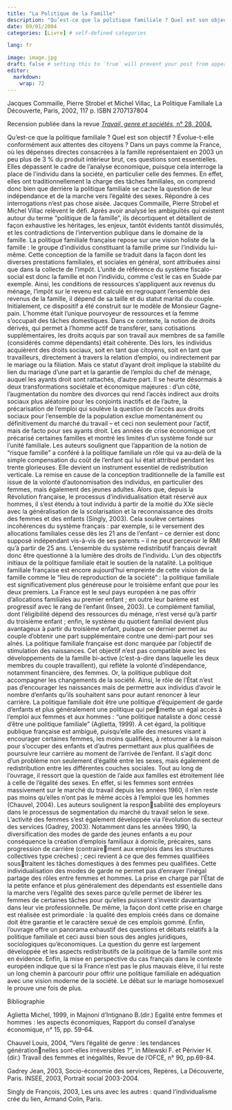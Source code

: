 ```yaml
---
title: "La Politique de la Famille"
description: "Qu’est-ce que la politique familiale ? Quel est son objectif ? Évolue-t-elle conformément aux attentes des citoyens? ..."
date: 09/01/2004
categories: [Livre] # self-defined categories

lang: fr

image: image.jpg
draft: false # setting this to `true` will prevent your post from appearing on your listing page until you're ready!
editor: 
  markdown: 
    wrap: 72
---
```


Jacques Commaille, Pierre Strobel et Michel Villac, La Politique
Familiale La Découverte, Paris, 2002, 117 p. ISBN 2707137804

Recension publiée dans la revue [*Travail, genre et sociétés,* n° 28,
2004.](review.pdf)

Qu'est-ce que la politique familiale ? Quel est son objectif ?
Évolue-t-elle conformément aux attentes des citoyens ? Dans un pays
comme la France, où les dépenses directes consacrées à la famille
représentaient en 2003 un peu plus de 3 % du produit intérieur brut, ces
questions sont essentielles. Elles dépassent le cadre de l'analyse
économique, puisque cela interroge la place de l'individu dans la
société, en particulier celle des femmes. En effet, elles ont
traditionnellement la charge des tâches familiales, on comprend donc
bien que derrière la politique familiale se cache la question de leur
indépendance et de la marche vers l'égalité des sexes. Répondre à ces
interrogations n'est pas chose aisée. Jacques Commaille, Pierre Strobel
et Michel Villac relèvent le défi. Après avoir analysé les ambiguïtés
qui existent autour du terme "politique de la famille", ils décortiquent
et détaillent de façon exhaustive les héritages, les enjeux, tantôt
évidents tantôt dissimulés, et les contradictions de l'intervention
publique dans le domaine de la famille. La politique familiale française
repose sur une vision holiste de la famille : le groupe d'individus
constituant la famille prime sur l'individu lui-même. Cette conception
de la famille se traduit dans la façon dont les diverses prestations
familiales, et sociales en général, sont attribuées ainsi que dans la
collecte de l'impôt. L'unité de référence du système fiscalo-social est
donc la famille et non l'individu, comme c'est le cas en Suède par
exemple. Ainsi, les conditions de ressources s'appliquent aux revenus du
ménage, l'impôt sur le revenu est calculé en regroupant l'ensemble des
revenus de la famille, il dépend de sa taille et du statut marital du
couple. Initialement, ce dispositif a été construit sur le modèle de
Monsieur Gagne-pain. L'homme était l'unique pourvoyeur de ressources et
la femme s'occupait des tâches domestiques. Dans ce contexte, la notion
de droits dérivés, qui permet à l'homme actif de transférer, sans
cotisations supplémentaires, les droits acquis par son travail aux
membres de sa famille (considérés comme dépendants) était cohérente. Dès
lors, les individus acquièrent des droits sociaux, soit en tant que
citoyens, soit en tant que travailleurs, directement à travers la
relation d'emploi, ou indirectement par le mariage ou la filiation. Mais
ce statut d'ayant droit implique la stabilité du lien du mariage d'une
part et la garantie de l'emploi du chef de ménage, auquel les ayants
droit sont rattachés, d'autre part. Il se heurte désormais à deux
transformations sociétale et économique majeures : d'un côté,
l'augmentation du nombre des divorces qui rend l'accès indirect aux
droits sociaux plus aléatoire pour les conjoints inactifs et de l'autre,
la précarisation de l'emploi qui soulève la question de l'accès aux
droits sociaux pour l'ensemble de la population exclue momentanément ou
définitivement du marché du travail -- et ceci non seulement pour
l'actif, mais de facto pour ses ayants droit. Les années de crise
économique ont précarisé certaines familles et montré les limites d'un
système fondé sur l'unité familiale. Les auteurs soulignent que
l'apparition de la notion de "risque famille" a conféré à la politique
familiale un rôle qui va au-delà de la simple compensation du coût de
l'enfant qui lui était attribué pendant les trente glorieuses. Elle
devient un instrument essentiel de redistribution verticale. La remise
en cause de la conception traditionnelle de la famille est issue de la
volonté d'autonomisation des individus, en particulier des femmes, mais
également des jeunes adultes. Alors que, depuis la Révolution française,
le processus d'individualisation était réservé aux hommes, il s'est
étendu à tout individu à partir de la moitié du XXe siècle avec la
généralisation de la scolarisation et la reconnaissance des droits des
femmes et des enfants (Singly, 2003). Cela soulève certaines
incohérences du système français : par exemple, si le versement des
allocations familiales cesse dès les 21 ans de l'enfant -- ce dernier
est donc supposé indépendant vis-à-vis de ses parents -- il ne peut
percevoir le RMI qu'à partir de 25 ans. L'ensemble du système
redistributif français devrait donc être questionné à la lumière des
droits de l'individu. L'un des objectifs initiaux de la politique
familiale était le soutien de la natalité. La politique familiale
française est encore aujourd'hui empreinte de cette vision de la famille
comme le "lieu de reproduction de la société" : la politique familiale
est significativement plus généreuse pour le troisième enfant que pour
les deux premiers. La France est le seul pays européen à ne pas offrir
d'allocations familiales au premier enfant ; en outre leur barème est
progressif avec le rang de l'enfant (Insee, 2003). Le complément
familial, dont l'éligibilité dépend des ressources du ménage, n'est
versé qu'à partir du troisième enfant ; enfin, le système du quotient
familial devient plus avantageux à partir du troisième enfant, puisque
ce dernier permet au couple d'obtenir une part supplémentaire contre une
demi-part pour ses aînés. La politique familiale française est donc
marquée par l'objectif de stimulation des naissances. Cet objectif n'est
pas compatible avec les développements de la famille bi-active
(c'est-à-dire dans laquelle les deux membres du couple travaillent), qui
reflète la volonté d'indépendance, notamment financière, des femmes. Or,
la politique publique doit accompagner les changements de la société.
Ainsi, le rôle de l'État n'est pas d'encourager les naissances mais de
permettre aux individus d'avoir le nombre d'enfants qu'ils souhaitent
sans pour autant renoncer à leur carrière. La politique familiale doit
être une politique d'équipement de garde d'enfants et plus généralement
une politique qui permette un égal accès à l'emploi aux femmes et aux
hommes : "une politique nataliste a donc cessé d'être une politique
familiale" (Aglietta, 1999). À cet égard, la politique publique
française est ambiguë, puisqu'elle allie des mesures visant à encourager
certaines femmes, les moins qualifiées, à retourner à la maison pour
s'occuper des enfants et d'autres permettant aux plus qualifiées de
poursuivre leur carrière au moment de l'arrivée de l'enfant. Il s'agit
donc d'un problème non seulement d'égalité entre les sexes, mais
également de redistribution entre les différentes couches sociales. Tout
au long de l'ouvrage, il ressort que la question de l'aide aux familles
est étroitement liée à celle de l'égalité des sexes. En effet, si les
femmes sont entrées massivement sur le marché du travail depuis les
années 1960, il n'en reste pas moins qu'elles n'ont pas le même accès à
l'emploi que les hommes (Chauvel, 2004). Les auteurs soulignent la
responsabilité des employeurs dans le processus de segmentation du
marché du travail selon le sexe. L'activité des femmes s'est également
développée via l'évolution du secteur des services (Gadrey, 2003).
Notamment dans les années 1990, la diversification des modes de garde
des jeunes enfants a eu pour conséquence la création d'emplois familiaux
à domicile, précaires, sans progression de carrière (contrairement aux
emplois dans les structures collectives type crèches) ; ceci revient à
ce que des femmes qualifiées soustraitent les tâches domestiques à des
femmes peu qualifiées. Cette individualisation des modes de garde ne
permet pas d'enrayer l'inégal partage des rôles entre femmes et hommes.
La prise en charge par l'État de la petite enfance et plus généralement
des dépendants est essentielle dans la marche vers l'égalité des sexes
parce qu'elle permet de libérer les femmes de certaines tâches pour
qu'elles puissent s'investir davantage dans leur vie professionnelle. De
même, la façon dont cette prise en charge est réalisée est primordiale :
la qualité des emplois créés dans ce domaine doit être garantie et le
caractère sexué de ces emplois gommé. Enfin, l'ouvrage offre un panorama
exhaustif des questions et débats relatifs à la politique familiale et
ceci aussi bien sous des angles juridiques, sociologiques
qu'économiques. La question du genre est largement développée et les
aspects redistributifs de la politique de la famille sont mis en
évidence. Enfin, la mise en perspective du cas français dans le contexte
européen indique que si la France n'est pas le plus mauvais élève, il
lui reste un long chemin à parcourir pour offrir une politique familiale
en adéquation avec une vision moderne de la société. Le débat sur le
mariage homosexuel le prouve une fois de plus.

Bibliographie

Aglietta Michel, 1999, in Majnoni d'Intignano B.(dir.) Egalité entre
femmes et hommes : les aspects économiques, Rapport du conseil d'analyse
économique, n° 15, pp. 59-64.

Chauvel Louis, 2004, "Vers l'égalité de genre : les tendances
générationnelles sont-elles irréversibles ?", in Milewski F. et Périvier
H.(dir.) Travail des femmes et inégalités, Revue de l'OFCE, n° 90,
pp.69-84.

Gadrey Jean, 2003, Socio-économie des services, Repères, La Découverte,
Paris. INSEE, 2003, Portrait social 2003-2004.

Singly de François, 2003, Les uns avec les autres : quand
l'individualisme crée du lien, Armand Colin, Paris.

